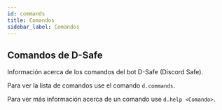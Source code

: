 ```yaml
---
id: commands
title: Comandos
sidebar_label: Comandos
---
```

## Comandos de D-Safe
Información acerca de los comandos del bot D-Safe (Discord Safe).

Para ver la lista de comandos use el comando ``d.commands``.

Para ver más información acerca de un comando use ``d.help <Comando>``.

